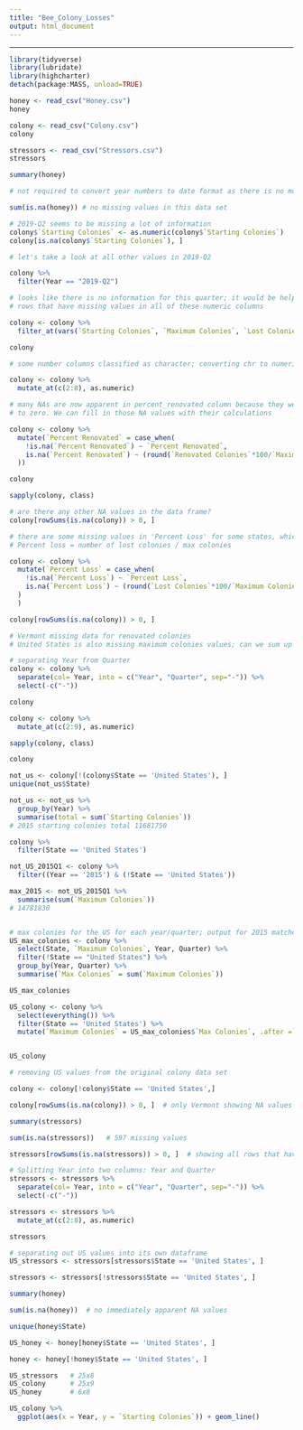 ```yaml
---
title: "Bee_Colony_Losses"
output: html_document
---
```


--------------------------------------------------------------------------------------------------------------------------
```r
library(tidyverse)
library(lubridate)
library(highcharter)
detach(package:MASS, unload=TRUE)

```

```r
honey <- read_csv("Honey.csv")
honey

colony <- read_csv("Colony.csv")
colony

stressors <- read_csv("Stressors.csv")
stressors

summary(honey)

# not required to convert year numbers to date format as there is no month/day information 

sum(is.na(honey)) # no missing values in this data set 
```


```r
# 2019-Q2 seems to be missing a lot of information 
colony$`Starting Colonies` <- as.numeric(colony$`Starting Colonies`)
colony[is.na(colony$`Starting Colonies`), ]

# let's take a look at all other values in 2019-Q2 

colony %>% 
  filter(Year == "2019-Q2")

# looks like there is no information for this quarter; it would be helpful to remove these rows along with any other
# rows that have missing values in all of these numeric columns 

colony <- colony %>% 
  filter_at(vars(`Starting Colonies`, `Maximum Colonies`, `Lost Colonies`, `Percent Loss`, `Added Colonies`, `Renovated Colonies`, `Percent Renovated`), all_vars(!is.na(.)))

colony

```

```r
# some number columns classified as character; converting chr to numeric (Starting Colonies, Maximum Colonies, Lost Colonies, Percent Loss, Added Colonies, Renovated Colonies, Percent Renovated, Year)

colony <- colony %>% 
  mutate_at(c(2:8), as.numeric)

# many NAs are now apparent in percent_renovated column because they were previously denoted as (Z) for being 0/close
# to zero. We can fill in those NA values with their calculations 

colony <- colony %>% 
  mutate(`Percent Renovated` = case_when(
    !is.na(`Percent Renovated`) ~ `Percent Renovated`, 
    is.na(`Percent Renovated`) ~ (round(`Renovated Colonies`*100/`Maximum Colonies`))
  ))

colony

sapply(colony, class)

# are there any other NA values in the data frame? 
colony[rowSums(is.na(colony)) > 0, ]

# there are some missing values in 'Percent Loss' for some states, which can be computed 
# Percent loss = number of lost colonies / max colonies 

colony <- colony %>% 
  mutate(`Percent Loss` = case_when(
    !is.na(`Percent Loss`) ~ `Percent Loss`,
    is.na(`Percent Loss`) ~ (round(`Lost Colonies`*100/`Maximum Colonies`))
  )
  )

colony[rowSums(is.na(colony)) > 0, ]

# Vermont missing data for renovated colonies 
# United States is also missing maximum colonies values; can we sum up all the states to fill in the missing values? 

# separating Year from Quarter 
colony <- colony %>% 
  separate(col= Year, into = c("Year", "Quarter", sep="-")) %>% 
  select(-c("-"))

colony

colony <- colony %>% 
  mutate_at(c(2:9), as.numeric)

sapply(colony, class)

colony

```


```r

not_us <- colony[!(colony$State == 'United States'), ]
unique(not_us$State)

not_us <- not_us %>% 
  group_by(Year) %>% 
  summarise(total = sum(`Starting Colonies`))
# 2015 starting colonies total 11681750

colony %>% 
  filter(State == 'United States')

not_US_2015Q1 <- colony %>% 
  filter((Year == '2015') & (!State == 'United States'))

max_2015 <- not_US_2015Q1 %>%  
  summarise(sum(`Maximum Colonies`))
# 14781830


# max colonies for the US for each year/quarter; output for 2015 matches previous test case: 14781830
US_max_colonies <- colony %>% 
  select(State, `Maximum Colonies`, Year, Quarter) %>% 
  filter(!State == "United States") %>% 
  group_by(Year, Quarter) %>% 
  summarise(`Max Colonies` = sum(`Maximum Colonies`))

US_max_colonies

US_colony <- colony %>% 
  select(everything()) %>% 
  filter(State == 'United States') %>% 
  mutate(`Maximum Colonies` = US_max_colonies$`Max Colonies`, .after =`Starting Colonies`)


US_colony

# removing US values from the original colony data set 

colony <- colony[!colony$State == 'United States',]

colony[rowSums(is.na(colony)) > 0, ]  # only Vermont showing NA values under renovated colonies and percent renovated 
```


```r
summary(stressors)

sum(is.na(stressors))   # 597 missing values 

stressors[rowSums(is.na(stressors)) > 0, ]  # showing all rows that have NA values 

# Splitting Year into two columns: Year and Quarter 
stressors <- stressors %>% 
  separate(col= Year, into = c("Year", "Quarter", sep="-")) %>% 
  select(-c("-"))

stressors <- stressors %>% 
  mutate_at(c(2:8), as.numeric)

stressors

# separating out US values into its own dataframe 
US_stressors <- stressors[stressors$State == 'United States', ]

stressors <- stressors[!stressors$State == 'United States', ]

```


```r
summary(honey) 

sum(is.na(honey))  # no immediately apparent NA values 

unique(honey$State)

US_honey <- honey[honey$State == 'United States', ]

honey <- honey[!honey$State == 'United States', ]

```

```r
US_stressors   # 25x8 
US_colony      # 25x9
US_honey       # 6x8
```
```r
US_colony %>% 
  ggplot(aes(x = Year, y = `Starting Colonies`)) + geom_line()
```




